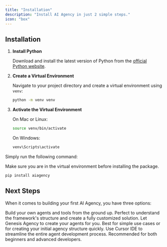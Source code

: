 ```yaml
---
title: "Installation"
description: "Install AI Agency in just 2 simple steps."
icon: "box"
---
```


## Installation

<Accordion title="Step 1: Create a Python virtual environment" defaultOpen={false}>

1. **Install Python**

   Download and install the latest version of Python from the [official Python website](https://www.python.org/downloads/).

2. **Create a Virtual Environment**

   Navigate to your project directory and create a virtual environment using `venv`:

   ```bash
   python -m venv venv
   ```

3. **Activate the Virtual Environment**

   On Mac or Linux:

   ```bash
   source venv/bin/activate
   ```

   On Windows:

   ```bash
   venv\Scripts\activate
   ```

</Accordion>
<Accordion title="Step 2: Install the aiagency package"  defaultOpen={true}>

Simply run the following command:

<Note>Make sure you are in the virtual environment before installing the package.</Note>

```bash
pip install aiagency
```

</Accordion>

## Next Steps

When it comes to building your first AI Agency, you have three options:

<CardGroup cols={3}>
  <Card title="From Scratch" icon="code" iconType="duotone" href="./getting-started/from-scratch">
    Build your own agents and tools from the ground up. Perfect to understand the framework's structure and create a
    fully customized solution.
  </Card>
  <Card title="Use Genesis Agency" icon="wand-sparkles" iconType="duotone" href="./getting-started/genesis-agency">
    Let Genesis Agency to create your agents for you. Best for simple use cases or for creating your initial agency
    structure quickly.
  </Card>
  <Card title="Cursor (Recommended)" icon="cube" iconType="duotone" href="./getting-started/cursor-ide">
    Use Cursor IDE to streamline the entire agent development process. Recommended for both beginners and advanced
    developers.
  </Card>
</CardGroup>
